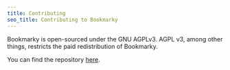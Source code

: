 ```yaml
---
title: Contributing
seo_title: Contributing to Bookmarky
---
```


Bookmarky is open-sourced under the GNU AGPLv3. AGPL v3, among other things, restricts the paid redistribution of Bookmarky.

You can find the repository [here](https://github.com/arn4v/bookmarky).
